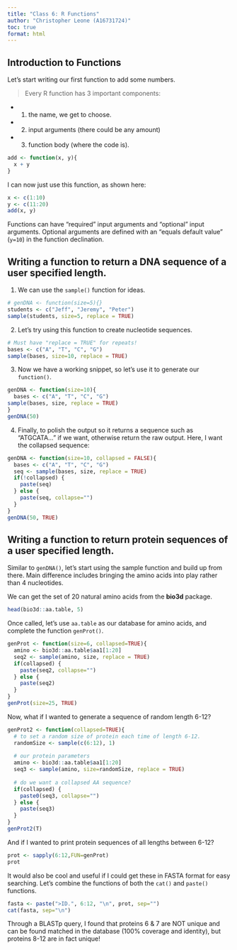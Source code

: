 ```yaml
---
title: "Class 6: R Functions"
author: "Christopher Leone (A16731724)"
toc: true
format: html
---
```


## Introduction to Functions

Let's start writing our first function to add some numbers.

> Every R function has 3 important components:

- (1) the name, we get to choose.
- (2) input arguments (there could be any amount)
- (3) function body (where the code is).

```r
add <- function(x, y){
  x + y
}
```

I can now just use this function, as shown here:

```r
x <- c(1:10)
y <- c(11:20)
add(x, y)
```
Functions can have "required" input arguments and "optional" input arguments. Optional arguments are defined with an "equals default value" (`y=10`) in the function declination.

## Writing a function to return a DNA sequence of a user specified length.

1) We can use the `sample()` function for ideas.

```r
# genDNA <- function(size=5){}
students <- c("Jeff", "Jeremy", "Peter")
sample(students, size=5, replace = TRUE)
```

2) Let's try using this function to create nucleotide sequences.

```r
# Must have "replace = TRUE" for repeats!
bases <- c("A", "T", "C", "G")
sample(bases, size=10, replace = TRUE)
```

3) Now we have a working snippet, so let's use it to generate our `function()`.

```r
genDNA <- function(size=10){
  bases <- c("A", "T", "C", "G")
sample(bases, size, replace = TRUE)
}
genDNA(50)
```

4) Finally, to polish the output so it returns a sequence such as "ATGCATA..." if we want, otherwise return the raw output. Here, I want the collapsed sequence:

```r
genDNA <- function(size=10, collapsed = FALSE){
  bases <- c("A", "T", "C", "G")
  seq <- sample(bases, size, replace = TRUE)
  if(!collapsed) {
    paste(seq)
  } else {
    paste(seq, collapse="")
  }
}
genDNA(50, TRUE)
```

## Writing a function to return protein sequences of a user specified length.

Similar to `genDNA()`, let's start using the sample function and build up from there. Main difference includes bringing the amino acids into play rather than 4 nucleotides.

We can get the set of 20 natural amino acids from the **bio3d** package.

```r
head(bio3d::aa.table, 5)
```

Once called, let's use `aa.table` as our database for amino acids, and complete the function `genProt()`.

```r
genProt <- function(size=6, collapsed=TRUE){
  amino <- bio3d::aa.table$aa1[1:20]
  seq2 <- sample(amino, size, replace = TRUE)
  if(collapsed) {
    paste(seq2, collapse="")
  } else {
    paste(seq2)
  }
}
genProt(size=25, TRUE)
```

Now, what if I wanted to generate a sequence of random length 6-12?

```r
genProt2 <- function(collapsed=TRUE){
  # to set a random size of protein each time of length 6-12.
  randomSize <- sample(c(6:12), 1)
  
  # our protein parameters
  amino <- bio3d::aa.table$aa1[1:20]
  seq3 <- sample(amino, size=randomSize, replace = TRUE)
  
  # do we want a collapsed AA sequence?
  if(collapsed) {
    paste0(seq3, collapse="")
  } else {
    paste(seq3)
  }
}
genProt2(T)
```

And if I wanted to print protein sequences of all lengths between 6-12?

```r
prot <- sapply(6:12,FUN=genProt)
prot
```

It would also be cool and useful if I could get these in FASTA format for easy searching. Let's combine the functions of both the `cat()` and `paste()` functions.

```r
fasta <- paste(">ID.", 6:12, "\n", prot, sep="")
cat(fasta, sep="\n")
```
Through a BLASTp query, I found that proteins 6 & 7 are NOT unique and can be found matched in the database (100% coverage and identity), but proteins 8-12 are in fact unique!
